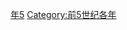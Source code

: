 {{Catnav|頁面分類|历史|歷史時代|年|前5世纪各年}}

{{catmore}}

[[Category:前450年代|年5]]
[[Category:前5世纪各年|Category:前5世纪各年]]